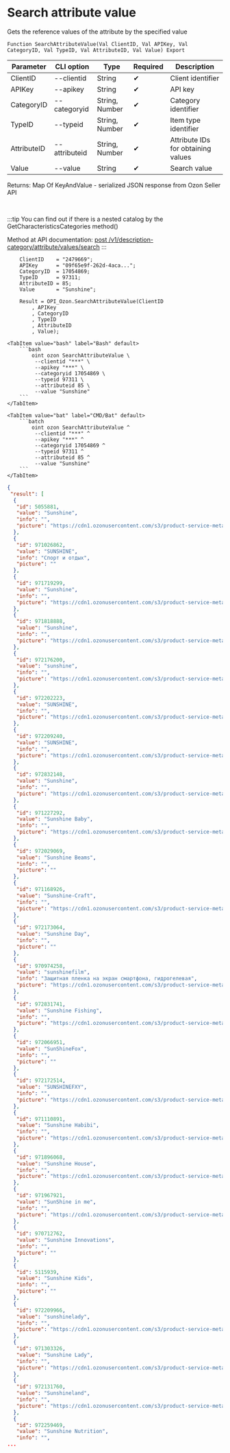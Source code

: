 ﻿---
sidebar_position: 4
description: Search attribute value and other functions to work with Ozon in the Open Integration Package, a free open-source integration library for 1C:Enterprise 8, OneScript and CLI
keywords: [1C, 1С, 1С:Enterprise, 1С:Enterprise 8.3, API, Integration, Services, Exchange, OneScript, CLI, Ozon]
---


# Search attribute value
 Gets the reference values of the attribute by the specified value



`Function SearchAttributeValue(Val ClientID, Val APIKey, Val CategoryID, Val TypeID, Val AttributeID, Val Value) Export`

  | Parameter | CLI option | Type | Required | Description |
  |-|-|-|-|-|
  | ClientID | --clientid | String | &#x2714; | Client identifier |
  | APIKey | --apikey | String | &#x2714; | API key |
  | CategoryID | --categoryid | String, Number | &#x2714; | Category identifier |
  | TypeID | --typeid | String, Number | &#x2714; | Item type identifier |
  | AttributeID | --attributeid | String, Number | &#x2714; | Attribute IDs for obtaining values |
  | Value | --value | String | &#x2714; | Search value |

  
  Returns:  Map Of KeyAndValue - serialized JSON response from Ozon Seller API

<br/>

:::tip
You can find out if there is a nested catalog by the GetCharacteristicsCategories method()

Method at API documentation: [post /v1/description-category/attribute/values/search](https://docs.ozon.ru/api/seller/#operation/DescriptionCategoryAPI_SearchAttributeValues)
:::
<br/>


```bsl title="1C:Enterprise/OneScript code example"
    ClientID    = "2479669";
    APIKey      = "09f65e9f-262d-4aca...";
    CategoryID  = 17054869;
    TypeID      = 97311;
    AttributeID = 85;
    Value       = "Sunshine";

    Result = OPI_Ozon.SearchAttributeValue(ClientID
        , APIKey
        , CategoryID
        , TypeID
        , AttributeID
        , Value);
```
 

 <Tabs>
  
    <TabItem value="bash" label="Bash" default>
        ```bash
            oint ozon SearchAttributeValue \
             --clientid "***" \
             --apikey "***" \
             --categoryid 17054869 \
             --typeid 97311 \
             --attributeid 85 \
             --value "Sunshine"
        ```
    </TabItem>
  
    <TabItem value="bat" label="CMD/Bat" default>
        ```batch
            oint ozon SearchAttributeValue ^
             --clientid "***" ^
             --apikey "***" ^
             --categoryid 17054869 ^
             --typeid 97311 ^
             --attributeid 85 ^
             --value "Sunshine"
        ```
    </TabItem>
</Tabs>


```json title="Result"
{
 "result": [
  {
   "id": 5055881,
   "value": "Sunshine",
   "info": "",
   "picture": "https://cdn1.ozonusercontent.com/s3/product-service-meta-media/ddf21fd5-fd7f-4c65-9ec9-c6c68db7b80a.jpg"
  },
  {
   "id": 971026862,
   "value": "SUNSHINE",
   "info": "Спорт и отдых",
   "picture": ""
  },
  {
   "id": 971719299,
   "value": "Sunshine",
   "info": "",
   "picture": "https://cdn1.ozonusercontent.com/s3/product-service-meta-media/07f9f8a2-f22d-4d4c-8df3-3c3cef5fdffb.jpg"
  },
  {
   "id": 971818888,
   "value": "Sunshine",
   "info": "",
   "picture": "https://cdn1.ozonusercontent.com/s3/product-service-meta-media/5527aaf5-310f-4701-99d1-b940152e27bd.jpg"
  },
  {
   "id": 972176200,
   "value": "sunshine",
   "info": "",
   "picture": "https://cdn1.ozonusercontent.com/s3/product-service-meta-media/e6dcf5aa-eb30-442d-afa0-5812652d2816.png"
  },
  {
   "id": 972202223,
   "value": "SUNSHINE",
   "info": "",
   "picture": "https://cdn1.ozonusercontent.com/s3/product-service-meta-media/68384d8e-4b49-4f99-a045-3403c1f10f0f.jpg"
  },
  {
   "id": 972209240,
   "value": "SUNSHINE",
   "info": "",
   "picture": "https://cdn1.ozonusercontent.com/s3/product-service-meta-media/a7cf1512-ce39-48bf-97f2-71ecc4af098f.jpg"
  },
  {
   "id": 972832148,
   "value": "Sunshine",
   "info": "",
   "picture": "https://cdn1.ozonusercontent.com/s3/product-service-meta-media/bb95cb89-da69-487d-bdd9-e5e749eee8b5.jpg"
  },
  {
   "id": 971227292,
   "value": "Sunshine Baby",
   "info": "",
   "picture": "https://cdn1.ozonusercontent.com/s3/product-service-meta-media/1d102d56-f0c3-47ba-8b55-121b9ca598cf.jpg"
  },
  {
   "id": 972029069,
   "value": "Sunshine Beams",
   "info": "",
   "picture": ""
  },
  {
   "id": 971168926,
   "value": "Sunshine-Craft",
   "info": "",
   "picture": "https://cdn1.ozonusercontent.com/s3/product-service-meta-media/d12e225d-bcba-433b-be9d-039937a6de43.jpg"
  },
  {
   "id": 972173064,
   "value": "Sunshine Day",
   "info": "",
   "picture": ""
  },
  {
   "id": 970974258,
   "value": "sunshinefilm",
   "info": "Защитная пленка на экран смартфона, гидрогелевая",
   "picture": "https://cdn1.ozonusercontent.com/s3/product-service-meta-media/30f95bc7-c975-43a6-b72d-5f9c18f4d409.jpg"
  },
  {
   "id": 972831741,
   "value": "Sunshine Fishing",
   "info": "",
   "picture": "https://cdn1.ozonusercontent.com/s3/product-service-meta-media/6c2ad517-66a2-4832-8ab3-c677abf3c04d.jpg"
  },
  {
   "id": 972066951,
   "value": "SunShineFox",
   "info": "",
   "picture": ""
  },
  {
   "id": 972172514,
   "value": "SUNSHINEFXY",
   "info": "",
   "picture": "https://cdn1.ozonusercontent.com/s3/product-service-meta-media/d48c1614-b9c4-4785-b9ef-3142f5cfb12c.png"
  },
  {
   "id": 971110891,
   "value": "Sunshine Habibi",
   "info": "",
   "picture": "https://cdn1.ozonusercontent.com/s3/product-service-meta-media/af425149-776a-494c-8f40-1b1fab6a827b.jpg"
  },
  {
   "id": 971896068,
   "value": "Sunshine House",
   "info": "",
   "picture": "https://cdn1.ozonusercontent.com/s3/product-service-meta-media/84e219dd-450e-4bba-b2f4-2012ba0fe9bf.jpg"
  },
  {
   "id": 971967921,
   "value": "SunShine in me",
   "info": "",
   "picture": "https://cdn1.ozonusercontent.com/s3/product-service-meta-media/e90184bb-56f0-43b7-b017-f730a12e8fba.jpg"
  },
  {
   "id": 970712762,
   "value": "Sunshine Innovations",
   "info": "",
   "picture": ""
  },
  {
   "id": 5115939,
   "value": "Sunshine Kids",
   "info": "",
   "picture": ""
  },
  {
   "id": 972209966,
   "value": "sunshinelady",
   "info": "",
   "picture": "https://cdn1.ozonusercontent.com/s3/product-service-meta-media/1c0476d6-9353-4c8d-a369-7f5e78fcfb45.png"
  },
  {
   "id": 971303326,
   "value": "Sunshine Lady",
   "info": "",
   "picture": "https://cdn1.ozonusercontent.com/s3/product-service-meta-media/07e3981b-862c-4806-b708-4140bb1703f2.jpg"
  },
  {
   "id": 972131760,
   "value": "Sunshineland",
   "info": "",
   "picture": "https://cdn1.ozonusercontent.com/s3/product-service-meta-media/63bfd44b-6338-4fa6-8843-39b1c7827099.jpg"
  },
  {
   "id": 972259469,
   "value": "Sunshine Nutrition",
   "info": "",
...
```
